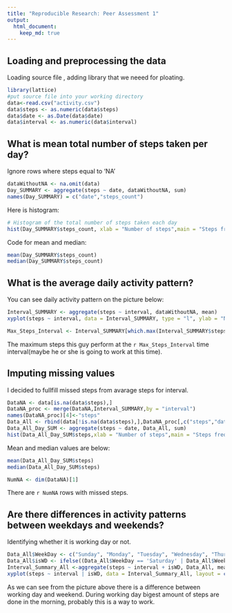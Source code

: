 ```yaml
---
title: "Reproducible Research: Peer Assessment 1"
output: 
  html_document:
    keep_md: true
---
```



## Loading and preprocessing the data
Loading source file , adding library that we neeed for ploating. 
```r
library(lattice)
#put source file into your working directory
data<-read.csv("activity.csv")
data$steps <- as.numeric(data$steps)
data$date <- as.Date(data$date)
data$interval <- as.numeric(data$interval)
```


## What is mean total number of steps taken per day?
Ignore rows where steps equal to 'NA'

```r
dataWithoutNA <- na.omit(data)
Day_SUMMARY <- aggregate(steps ~ date, dataWithoutNA, sum)
names(Day_SUMMARY) = c("date","steps_count")
```

Here is histogram:

```r
# Histogram of the total number of steps taken each day
hist(Day_SUMMARY$steps_count, xlab = "Number of steps",main = "Steps frequency")
```

Code for mean and median:

```r
mean(Day_SUMMARY$steps_count)
median(Day_SUMMARY$steps_count)
```


## What is the average daily activity pattern?
You can see daily activity pattern on the picture below:

```r
Interval_SUMMARY <- aggregate(steps ~ interval, dataWithoutNA, mean)
xyplot(steps ~ interval, data = Interval_SUMMARY, type = "l", ylab = "Number of steps")
```

```r
Max_Steps_Interval <- Interval_SUMMARY[which.max(Interval_SUMMARY$steps),1]
```

The maximum steps this guy perform at the `r Max_Steps_Interval` time interval(maybe he or she is going to work at this time).

## Imputing missing values
I decided to fullfill missed steps from avarage steps for interval. 

```r
DataNA <- data[is.na(data$steps),]
DataNA_proc <- merge(DataNA,Interval_SUMMARY,by = "interval")
names(DataNA_proc)[4]<-"steps"
Data_All <- rbind(data[!is.na(data$steps),],DataNA_proc[,c("steps","date","interval")])
Data_All_Day_SUM <- aggregate(steps ~ date, Data_All, sum)
hist(Data_All_Day_SUM$steps,xlab = "Number of steps",main = "Steps frequency")
```

Mean and median values are below:

```r
mean(Data_All_Day_SUM$steps)
median(Data_All_Day_SUM$steps)
```

```r
NumNA <- dim(DataNA)[1]
```

There are `r NumNA` rows with missed steps.


## Are there differences in activity patterns between weekdays and weekends?
Identifying whether it is working day or not.

```r
Data_All$WeekDay <- c("Sunday", "Monday", "Tuesday", "Wednesday", "Thursday","Friday", "Saturday")[as.POSIXlt(Data_All$date)$wday + 1]
Data_All$isWD <- ifelse((Data_All$WeekDay == 'Saturday' | Data_All$WeekDay == 'Sunday'),'weekend','weekday')
Interval_Summary_All <-aggregate(steps ~ interval + isWD, Data_All, mean)
xyplot(steps ~ interval | isWD, data = Interval_Summary_All, layout = c(1,2), type = "l", ylab = "Number of steps")
```

As we can see from the picture above there is a difference between working day and weekend. During working day bigest amount of steps are done in the morning, probably this is a way to work.

